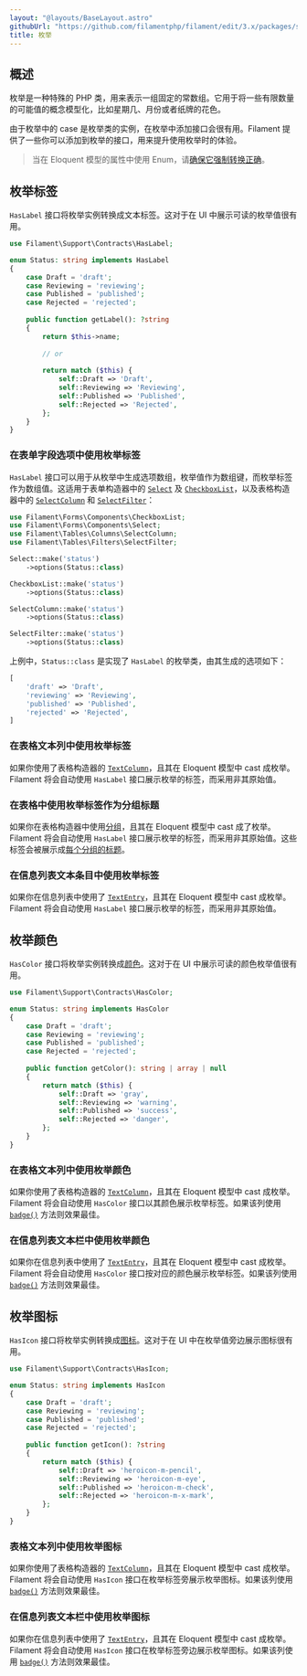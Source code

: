 ```yaml
---
layout: "@layouts/BaseLayout.astro"
githubUrl: "https://github.com/filamentphp/filament/edit/3.x/packages/support/docs/07-enums.md"
title: 枚举
---
```


## 概述

枚举是一种特殊的 PHP 类，用来表示一组固定的常数组。它用于将一些有限数量的可能值的概念模型化，比如星期几、月份或者纸牌的花色。

由于枚举中的 case 是枚举类的实例，在枚举中添加接口会很有用。Filament 提供了一些你可以添加到枚举的接口，用来提升使用枚举时的体验。

> 当在 Eloquent 模型的属性中使用 Enum，请[确保它强制转换正确](https://laravel.com/docs/eloquent-mutators#enum-casting)。

## 枚举标签

`HasLabel` 接口将枚举实例转换成文本标签。这对于在 UI 中展示可读的枚举值很有用。

```php
use Filament\Support\Contracts\HasLabel;

enum Status: string implements HasLabel
{
    case Draft = 'draft';
    case Reviewing = 'reviewing';
    case Published = 'published';
    case Rejected = 'rejected';
    
    public function getLabel(): ?string
    {
        return $this->name;
        
        // or
    
        return match ($this) {
            self::Draft => 'Draft',
            self::Reviewing => 'Reviewing',
            self::Published => 'Published',
            self::Rejected => 'Rejected',
        };
    }
}
```

### 在表单字段选项中使用枚举标签

`HasLabel` 接口可以用于从枚举中生成选项数组，枚举值作为数组键，而枚举标签作为数组值。这适用于表单构造器中的 [`Select`](../forms/fields/select) 及 [`CheckboxList`](../forms/fields/checkbox-list)，以及表格构造器中的 [`SelectColumn`](../tables/columns/select) 和 [`SelectFilter`](../tables/filters#select-filters)：

```php
use Filament\Forms\Components\CheckboxList;
use Filament\Forms\Components\Select;
use Filament\Tables\Columns\SelectColumn;
use Filament\Tables\Filters\SelectFilter;

Select::make('status')
    ->options(Status::class)

CheckboxList::make('status')
    ->options(Status::class)

SelectColumn::make('status')
    ->options(Status::class)

SelectFilter::make('status')
    ->options(Status::class)
```

上例中，`Status::class` 是实现了 `HasLabel` 的枚举类，由其生成的选项如下：

```php
[
    'draft' => 'Draft',
    'reviewing' => 'Reviewing',
    'published' => 'Published',
    'rejected' => 'Rejected',
]
```

### 在表格文本列中使用枚举标签

如果你使用了表格构造器的 [`TextColumn`](../tables/columns/text)，且其在 Eloquent 模型中 cast 成枚举。Filament 将会自动使用 `HasLabel` 接口展示枚举的标签，而采用非其原始值。

### 在表格中使用枚举标签作为分组标题

如果你在表格构造器中使用[分组](../tables/grouping)，且其在 Eloquent 模型中 cast 成了枚举。Filament 将会自动使用 `HasLabel` 接口展示枚举的标签，而采用非其原始值。这些标签会被展示成[每个分组的标题](../tables/grouping#设置分组标题)。

### 在信息列表文本条目中使用枚举标签

如果你在信息列表中使用了 [`TextEntry`](../infolists/entries/text)，且其在 Eloquent 模型中 cast 成枚举。Filament 将会自动使用 `HasLabel` 接口展示枚举的标签，而采用非其原始值。

## 枚举颜色

`HasColor` 接口将枚举实例转换成[颜色](colors)。这对于在 UI 中展示可读的颜色枚举值很有用。

```php
use Filament\Support\Contracts\HasColor;

enum Status: string implements HasColor
{
    case Draft = 'draft';
    case Reviewing = 'reviewing';
    case Published = 'published';
    case Rejected = 'rejected';
    
    public function getColor(): string | array | null
    {
        return match ($this) {
            self::Draft => 'gray',
            self::Reviewing => 'warning',
            self::Published => 'success',
            self::Rejected => 'danger',
        };
    }
}
```

### 在表格文本列中使用枚举颜色

如果你使用了表格构造器的 [`TextColumn`](../tables/columns/text)，且其在 Eloquent 模型中 cast 成枚举。Filament 将会自动使用 `HasColor` 接口以其颜色展示枚举标签。如果该列使用 [`badge()`](../tables/columns/text#显示为徽章) 方法则效果最佳。

### 在信息列表文本栏中使用枚举颜色

如果你在信息列表中使用了 [`TextEntry`](../infolists/entries/text)，且其在 Eloquent 模型中 cast 成枚举。Filament 将会自动使用 `HasColor` 接口按对应的颜色展示枚举标签。如果该列使用 [`badge()`](../tables/columns/text#显示为徽章) 方法则效果最佳。

## 枚举图标

`HasIcon` 接口将枚举实例转换成[图标](icons)。这对于在 UI 中在枚举值旁边展示图标很有用。

```php
use Filament\Support\Contracts\HasIcon;

enum Status: string implements HasIcon
{
    case Draft = 'draft';
    case Reviewing = 'reviewing';
    case Published = 'published';
    case Rejected = 'rejected';
    
    public function getIcon(): ?string
    {
        return match ($this) {
            self::Draft => 'heroicon-m-pencil',
            self::Reviewing => 'heroicon-m-eye',
            self::Published => 'heroicon-m-check',
            self::Rejected => 'heroicon-m-x-mark',
        };
    }
}
```

### 表格文本列中使用枚举图标

如果你使用了表格构造器的 [`TextColumn`](../tables/columns/text)，且其在 Eloquent 模型中 cast 成枚举。Filament 将会自动使用 `HasIcon` 接口在枚举标签旁展示枚举图标。如果该列使用 [`badge()`](../tables/columns/text#显示为徽章) 方法则效果最佳。

### 在信息列表文本栏中使用枚举图标

如果你在信息列表中使用了 [`TextEntry`](../infolists/entries/text)，且其在 Eloquent 模型中 cast 成枚举。Filament 将会自动使用 `HasIcon` 接口在枚举标签旁边展示枚举图标。如果该列使用 [`badge()`](../tables/columns/text#显示为徽章) 方法则效果最佳。
